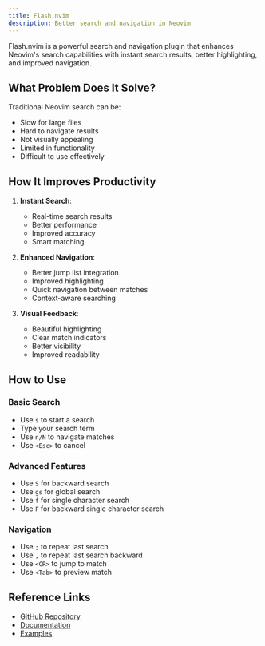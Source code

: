 ```yaml
---
title: Flash.nvim
description: Better search and navigation in Neovim
---
```


Flash.nvim is a powerful search and navigation plugin that enhances Neovim's search capabilities with instant search results, better highlighting, and improved navigation.

## What Problem Does It Solve?

Traditional Neovim search can be:

- Slow for large files
- Hard to navigate results
- Not visually appealing
- Limited in functionality
- Difficult to use effectively

## How It Improves Productivity

1. **Instant Search**:

   - Real-time search results
   - Better performance
   - Improved accuracy
   - Smart matching

2. **Enhanced Navigation**:

   - Better jump list integration
   - Improved highlighting
   - Quick navigation between matches
   - Context-aware searching

3. **Visual Feedback**:
   - Beautiful highlighting
   - Clear match indicators
   - Better visibility
   - Improved readability

## How to Use

### Basic Search

- Use `s` to start a search
- Type your search term
- Use `n/N` to navigate matches
- Use `<Esc>` to cancel

### Advanced Features

- Use `S` for backward search
- Use `gs` for global search
- Use `f` for single character search
- Use `F` for backward single character search

### Navigation

- Use `;` to repeat last search
- Use `,` to repeat last search backward
- Use `<CR>` to jump to match
- Use `<Tab>` to preview match

## Reference Links

- [GitHub Repository](https://github.com/folke/flash.nvim)
- [Documentation](https://github.com/folke/flash.nvim#-features)
- [Examples](https://github.com/folke/flash.nvim#-examples)
